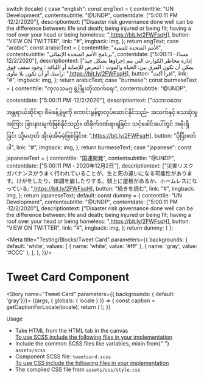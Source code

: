 
  switch (locale) {
    case "english":
      const engText = {
        contenttile: "UN Development",
        contentsubtitle: "@UNDP",
        contentdate: ["5:00:11 PM ·12/2/2020"],
        descriptiontext:
          ["Disaster risk governance done well can be the difference between: life and death; being injured or being fit; having a roof over your head or being homeless: ",<a href="#">https://bit.ly/2FWFsqH</a>],
        button: "VIEW ON TWITTER",
        link: "#",
        imgback: img,
      };
      return engText;
    case "arabic":
      const arabicText = {
        contenttile: "الأمم المتحدة للتنمية",
        contentsubtitle: "برنامج الأمم المتحدة الإنمائي",
        contentdate: ["5:00:11 مساءً · 12/2/2020"],
        descriptiontext:
          ["إدارة مخاطر الكوارث التي يتم إجراؤها بشكل جيد يمكن أن تكون الفرق بين: الحياة والموت ؛ التعرض للإصابة أو اللياقة ؛ وجود سقف فوق رأسك أو أن تكون بلا مأوى: ",<a href="#">https://bit.ly/2FWFsqH</a>],
        button: "اقرأ أكث",
        link: "#",
        imgback: img,
      };
      return arabicText;
    case "burmese":
      const burmeseText = {
        contenttile: "ကုလသမဂ္ဂ ဖွံ့ဖြိုးတိုးတက်ရေး",
        contentsubtitle: "@UNDP",
        contentdate: ["5:00:11 PM ·12/2/2020"],
        descriptiontext:
          ["သဘာဝဘေး အန္တရာယ်ဆိုင်ရာ စီမံခန့်ခွဲမှုကို ကောင်းမွန်စွာလုပ်ဆောင်နိုင်သည်- အသက်နှင့် သေဆုံးမှုအကြား ခြားနားချက်ဖြစ်နိုင်သည်။ ထိခိုက်ဒဏ်ရာရခြင်း၊ သင့်ခေါင်းပေါ်တွင် အမိုးရှိခြင်း သို့မဟုတ် အိုးမဲ့အိမ်မဲ့ဖြစ်ခြင်း။: ",<a href="#">https://bit.ly/2FWFsqH</a>],
        button: "ပိုပြီးဖတ်ပါ",
        link: "#",
        imgback: img,
      };
      return burmeseText;
    case "japanese":
      const japaneseText = {
        contenttile: "国連開発",
        contentsubtitle: "@UNDP",
        contentdate: ["5:00:11 PM・2020年12月2日"],
        descriptiontext:
          ["災害リスクガバナンスがうまく行われていることが、生と死の違いになる可能性があります。けがをしたり、体調を崩したりする。頭上に屋根があるか、ホームレスになっている; ",<a href="#">https://bit.ly/2FWFsqH</a>],
        button: "続きを読む",
        link: "#",
        imgback: img,
      };
      return japaneseText;
    default:
      const dummy = {
        contenttile: "UN Development",
        contentsubtitle: "@UNDP",
        contentdate: ["5:00:11 PM ·12/2/2020"],
        descriptiontext:
          ["Disaster risk governance done well can be the difference between: life and death; being injured or being fit; having a roof over your head or being homeless: ",<a href="#">https://bit.ly/2FWFsqH</a>],
        button: "VIEW ON TWITTER",
        link: "#",
        imgback: img,
      };
      return dummy;
  }
};

<Meta title="Testing/Blocks/Tweet Card"  parameters={{
  backgrounds: {
    default: 'white',
    values: [
      { name: 'white', value: '#fff' },
      { name: 'gray', value: '#CCC' },
    ],
  },
}}/>

<style>{`
 .subheading {
    font-weight: 700;
    font-size: 24px;
    color: #031c2d;
    letter-spacing: 1.5px;
    line-height: 24px;
    margin-bottom: 12px;
    margin-top: 40px;
  }
  .sbdocs .sbdocs-p,
  .sbdocs .sbdocs-li{
    font-size: 1rem;
  }
  #story--testing-blocks-tweet-card--tweet-card {
    background-color: #CCC;
  }
`}</style>

# Tweet Card Component

<Story name="Tweet Card" parameters={{ backgrounds: { default: 'gray'}}}>
  {(args, { globals: { locale } }) => {
    const caption = getCaptionForLocale(locale);
    return (
      <TweetCard
        contenttile={caption.contenttile}
        contentsubtitle={caption.contentsubtitle}
        contentdate={caption.contentdate}
        descriptiontext={caption.descriptiontext}
        button={caption.button}
        link={caption.link}
        imgback={caption.imgback}
      ></TweetCard>
    );
  }}
</Story>

<div className="subheading">Usage</div>
<ul>
  <li>Take HTML from the HTML tab in the canvas</li>
  <u>To use SCSS include the following files in your implementation</u>
  <li>
    Include the common SCSS files like variables, mixin from{" "}
    <code>assets/scss</code>
  </li>
  <li>
    Component SCSS file: <code>tweetcard.scss</code>
  </li>
  <u>To use CSS include the following files in your implementation</u>
  <li>
    The compiled CSS file from <code>assets/css/style.css</code>
  </li>
</ul>
